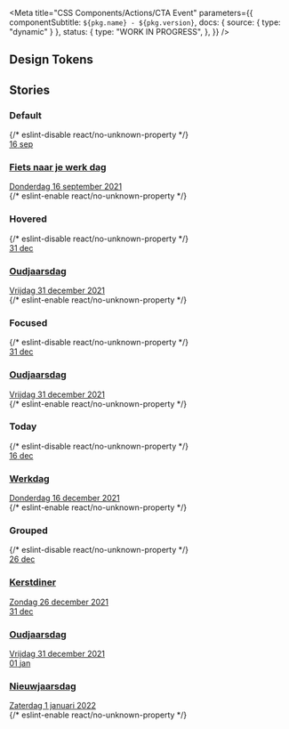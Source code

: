 

<Meta
  title="CSS Components/Actions/CTA Event"
  parameters={{
    componentSubtitle: `${pkg.name} - ${pkg.version}`,
    docs: { source: { type: "dynamic" } },
    status: {
      type: "WORK IN PROGRESS",
    },
  }}
/>

<Description markdown={readme} />

## Design Tokens

<DesignTokenDocBlock categoryName="CtaEvent" viewType="table" />

## Stories

### Default

<Canvas>
  {/* eslint-disable react/no-unknown-property */}
  <Story name="Default">
    <a class="denhaag-cta-event" href="#event-url">
      <div class="denhaag-cta-event__date" aria-hidden="true">
        <span class="denhaag-cta-event__day">16</span>
        <span class="denhaag-cta-event__month">sep</span>
      </div>
      <div class="denhaag-cta-event__excerpt">
        <h3 class="denhaag-cta-event__title">Fiets naar je werk dag</h3>
        <time datetime="2021-09-16">Donderdag 16 september 2021</time>
      </div>
    </a>
  </Story>
  {/* eslint-enable react/no-unknown-property */}
</Canvas>

### Hovered

<Canvas>
  {/* eslint-disable react/no-unknown-property */}
  <Story name="Hovered">
    <a class="denhaag-cta-event denhaat-cta-event--hover" href="#event-url">
      <div class="denhaag-cta-event__date" aria-hidden="true">
        <span class="denhaag-cta-event__day">31</span>
        <span class="denhaag-cta-event__month">dec</span>
      </div>
      <div class="denhaag-cta-event__excerpt">
        <h3 class="denhaag-cta-event__title">Oudjaarsdag</h3>
        <time datetime="2021-12-31">Vrijdag 31 december 2021</time>
      </div>
    </a>
  </Story>
  {/* eslint-enable react/no-unknown-property */}
</Canvas>

### Focused

<Canvas>
  {/* eslint-disable react/no-unknown-property */}
  <Story name="Focused">
    <a class="denhaag-cta-event denhaat-cta-event--focus" href="#event-url">
      <div class="denhaag-cta-event__date" aria-hidden="true">
        <span class="denhaag-cta-event__day">31</span>
        <span class="denhaag-cta-event__month">dec</span>
      </div>
      <div class="denhaag-cta-event__excerpt">
        <h3 class="denhaag-cta-event__title">Oudjaarsdag</h3>
        <time datetime="2021-12-31">Vrijdag 31 december 2021</time>
      </div>
    </a>
  </Story>
  {/* eslint-enable react/no-unknown-property */}
</Canvas>

### Today

<Canvas>
  {/* eslint-disable react/no-unknown-property */}
  <Story name="Today">
    <a class="denhaag-cta-event" href="#event-url" aria-current="date">
      <div class="denhaag-cta-event__date" aria-hidden="true">
        <span class="denhaag-cta-event__day">16</span>
        <span class="denhaag-cta-event__month">dec</span>
      </div>
      <div class="denhaag-cta-event__excerpt">
        <h3 class="denhaag-cta-event__title">Werkdag</h3>
        <time datetime="2021-12-16">Donderdag 16 december 2021</time>
      </div>
    </a>
  </Story>
  {/* eslint-enable react/no-unknown-property */}
</Canvas>

### Grouped

<Canvas>
  {/* eslint-disable react/no-unknown-property */}
  <Story name="Grouped">
    <a class="denhaag-cta-event" href="#event-url">
      <div class="denhaag-cta-event__date" aria-hidden="true">
        <span class="denhaag-cta-event__day">26</span>
        <span class="denhaag-cta-event__month">dec</span>
      </div>
      <div class="denhaag-cta-event__excerpt">
        <h3 class="denhaag-cta-event__title">Kerstdiner</h3>
        <time datetime="2021-12-26">Zondag 26 december 2021</time>
      </div>
    </a>
    <a class="denhaag-cta-event" href="#event-url">
      <div class="denhaag-cta-event__date" aria-hidden="true">
        <span class="denhaag-cta-event__day">31</span>
        <span class="denhaag-cta-event__month">dec</span>
      </div>
      <div class="denhaag-cta-event__excerpt">
        <h3 class="denhaag-cta-event__title">Oudjaarsdag</h3>
        <time datetime="2021-12-31">Vrijdag 31 december 2021</time>
      </div>
    </a>
    <a class="denhaag-cta-event" href="#event-url">
      <div class="denhaag-cta-event__date" aria-hidden="true">
        <span class="denhaag-cta-event__day">01</span>
        <span class="denhaag-cta-event__month">jan</span>
      </div>
      <div class="denhaag-cta-event__excerpt">
        <h3 class="denhaag-cta-event__title">Nieuwjaarsdag</h3>
        <time datetime="2021-01-01">Zaterdag 1 januari 2022</time>
      </div>
    </a>
  </Story>
  {/* eslint-enable react/no-unknown-property */}
</Canvas>
